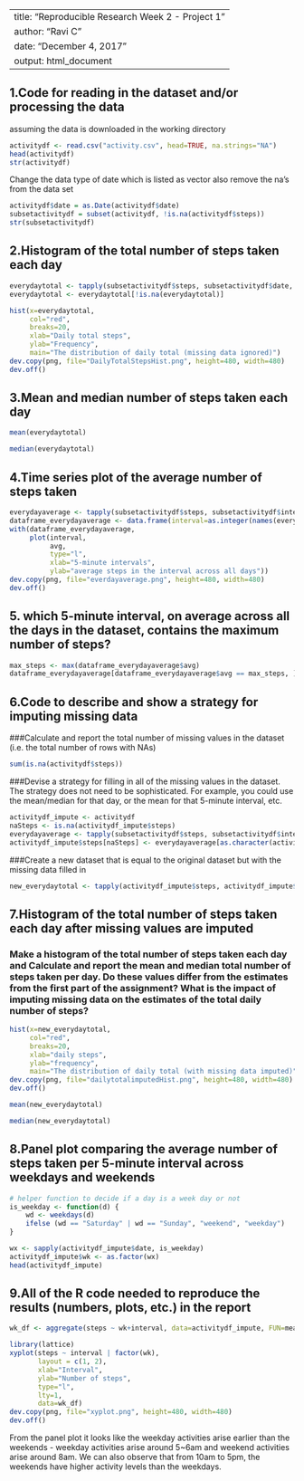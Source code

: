 
---
title: "Reproducible Research Week 2 - Project 1"
author: "Ravi C"
date: "December 4, 2017"
output: html_document
---
## 1.Code for reading in the dataset and/or processing the data 
 
assuming the data is downloaded in the working directory
```{r}

activitydf <- read.csv("activity.csv", head=TRUE, na.strings="NA")
head(activitydf)
str(activitydf)
```
Change the data type of date which is listed as vector
also remove the na's from the data set

```{r}
activitydf$date = as.Date(activitydf$date)
subsetactivitydf = subset(activitydf, !is.na(activitydf$steps))
str(subsetactivitydf)
```

## 2.Histogram of the total number of steps taken each day

```{r pressure}
everydaytotal <- tapply(subsetactivitydf$steps, subsetactivitydf$date, sum, na.rm=TRUE, simplify=T)
everydaytotal <- everydaytotal[!is.na(everydaytotal)]

hist(x=everydaytotal,
     col="red",
     breaks=20,
     xlab="Daily total steps",
     ylab="Frequency",
     main="The distribution of daily total (missing data ignored)")
dev.copy(png, file="DailyTotalStepsHist.png", height=480, width=480) 
dev.off() 
```
## 3.Mean and median number of steps taken each day
```{r}
mean(everydaytotal)
```
```{r}
median(everydaytotal)
```
## 4.Time series plot of the average number of steps taken

```{r}
everydayaverage <- tapply(subsetactivitydf$steps, subsetactivitydf$interval, mean, na.rm=TRUE, simplify=T)
dataframe_everydayaverage <- data.frame(interval=as.integer(names(everydayaverage)), avg=everydayaverage)
with(dataframe_everydayaverage,
     plot(interval,
          avg,
          type="l",
          xlab="5-minute intervals",
          ylab="average steps in the interval across all days"))
dev.copy(png, file="everdayaverage.png", height=480, width=480) 
dev.off() 
```

## 5. which 5-minute interval, on average across all the days in the dataset, contains the maximum number of steps?
```{r}
max_steps <- max(dataframe_everydayaverage$avg)
dataframe_everydayaverage[dataframe_everydayaverage$avg == max_steps, ]
```
## 6.Code to describe and show a strategy for imputing missing data

###Calculate and report the total number of missing values in the dataset (i.e. the total number of rows with NAs)
```{r}
sum(is.na(activitydf$steps))
```
###Devise a strategy for filling in all of the missing values in the dataset. The strategy does not need to be sophisticated. For example, you could use the mean/median for that day, or the mean for that 5-minute interval, etc.
```{r}
activitydf_impute <- activitydf
naSteps <- is.na(activitydf_impute$steps)
everydayaverage <- tapply(subsetactivitydf$steps, subsetactivitydf$interval, mean, na.rm=TRUE, simplify=T)
activitydf_impute$steps[naSteps] <- everydayaverage[as.character(activitydf_impute$interval[naSteps])]
```
###Create a new dataset that is equal to the original dataset but with the missing data filled in
```{r}
new_everydaytotal <- tapply(activitydf_impute$steps, activitydf_impute$date, sum, na.rm=TRUE, simplify=T)
```
## 7.Histogram of the total number of steps taken each day after missing values are imputed
### Make a histogram of the total number of steps taken each day and Calculate and report the mean and median total number of steps taken per day. Do these values differ from the estimates from the first part of the assignment? What is the impact of imputing missing data on the estimates of the total daily number of steps?
```{r}
hist(x=new_everydaytotal,
     col="red",
     breaks=20,
     xlab="daily steps",
     ylab="frequency",
     main="The distribution of daily total (with missing data imputed)")
dev.copy(png, file="dailytotalimputedHist.png", height=480, width=480) 
dev.off()
```
```{r}
mean(new_everydaytotal)
```
```{r}
median(new_everydaytotal)
```

## 8.Panel plot comparing the average number of steps taken per 5-minute interval across weekdays and weekends
```{r}
# helper function to decide if a day is a week day or not
is_weekday <- function(d) {
    wd <- weekdays(d)
    ifelse (wd == "Saturday" | wd == "Sunday", "weekend", "weekday")
}

wx <- sapply(activitydf_impute$date, is_weekday)
activitydf_impute$wk <- as.factor(wx)
head(activitydf_impute)
```

## 9.All of the R code needed to reproduce the results (numbers, plots, etc.) in the report
```{r}
wk_df <- aggregate(steps ~ wk+interval, data=activitydf_impute, FUN=mean)

library(lattice)
xyplot(steps ~ interval | factor(wk),
       layout = c(1, 2),
       xlab="Interval",
       ylab="Number of steps",
       type="l",
       lty=1,
       data=wk_df)
dev.copy(png, file="xyplot.png", height=480, width=480) 
dev.off()
```
From the panel plot it looks like the weekday activities arise earlier than the weekends - weekday activities arise around 5~6am and weekend activities arise around 8am. We can also observe that from 10am to 5pm, the weekends have higher activity levels than the weekdays.
